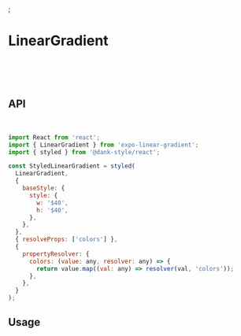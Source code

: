 
<Meta title="api/LinearGradient" />;

# LinearGradient

<br />
<br />
<br />

## API

<br />

```jsx
import React from 'react';
import { LinearGradient } from 'expo-linear-gradient';
import { styled } from '@dank-style/react';

const StyledLinearGradient = styled(
  LinearGradient,
  {
    baseStyle: {
      style: {
        w: '$40',
        h: '$40',
      },
    },
  },
  { resolveProps: ['colors'] },
  {
    propertyResolver: {
      colors: (value: any, resolver: any) => {
        return value.map((val: any) => resolver(val, 'colors'));
      },
    },
  }
);
```

## Usage

<Canvas>
  <Story id="api-stories-lineargradient--linear-gradient" />
</Canvas>
